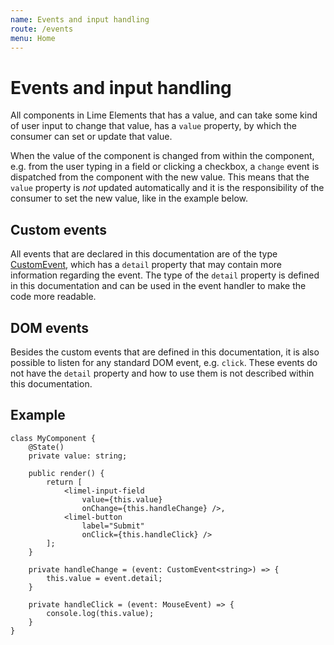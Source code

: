 ```yaml
---
name: Events and input handling
route: /events
menu: Home
---
```


# Events and input handling

All components in Lime Elements that has a value, and can take some kind of user input to change that value, has a `value` property, by which the consumer can set or update that value.

When the value of the component is changed from within the component, e.g. from the user typing in a field or clicking a checkbox, a `change` event is dispatched from the component with the new value. This means that the `value` property is *not* updated automatically and it is the responsibility of the consumer to set the new value, like in the example below.

## Custom events

All events that are declared in this documentation are of the type [CustomEvent](https://developer.mozilla.org/en-US/docs/Web/API/CustomEvent), which has a `detail` property that may contain more information regarding the event. The type of the `detail` property is defined in this documentation and can be used in the event handler to make the code more readable.

## DOM events

Besides the custom events that are defined in this documentation, it is also possible to listen for any standard DOM event, e.g. `click`. These events do not have the `detail` property and how to use them is not described within this documentation.

## Example

```tsx
class MyComponent {    
    @State()
    private value: string;

    public render() {
        return [
            <limel-input-field
                value={this.value}
                onChange={this.handleChange} />,
            <limel-button
                label="Submit"
                onClick={this.handleClick} />
        ];
    }

    private handleChange = (event: CustomEvent<string>) => {
        this.value = event.detail;
    }

    private handleClick = (event: MouseEvent) => {
        console.log(this.value);
    }
}
```
